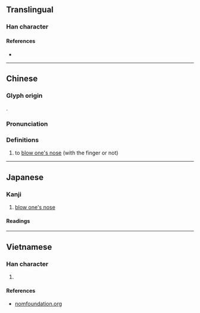{{character info/new}}
==Translingual==

===Han character===
{{Han char|rn=64|rad=手|as=14|sn=17|four=56046|canj=QHUL|ids=⿰扌鼻}}

====References====
* {{Han ref|kx=0460.040|dkj=12857|dj=0808.250|hdz=31974.150|uh=64E4|ud=25828|bh=ECEC|bd=60652}}

----

==Chinese==
{{zh-forms|alt=醒,㨘}}

===Glyph origin===
{{Han compound|扌|鼻|t1=hand|t2=nose|ls=ic}}.

===Pronunciation===
{{zh-pron
|m=xǐng
|c=sang3
|cat=v
}}

===Definitions===
{{zh-hanzi}}

# to [[blow one's nose]] (with the finger or not)

----

==Japanese==

===Kanji===
{{ja-kanji|grade=|rs=手14}}

# [[blow one's nose]]

====Readings====
{{ja-readings
|goon=こう
|kanon=こう
|kun=か-む
}}

----

==Vietnamese==

===Han character===
{{vi-hantu|[[hỉnh]], [[hạnh]], [[hanh]]|rs=手14}}

# {{defn|lang=vi|sort=手14}}

====References====
* [http://nomfoundation.org/common/nom_details.php?codepoint=64e4 nomfoundation.org]